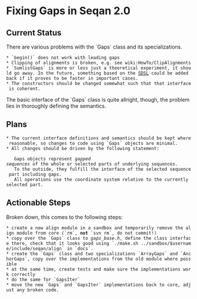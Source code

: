 = Fixing Gaps in Seqan 2.0 =

== Current Status ==

There are various problems with the `Gaps` class and its specializations.

 * `begin()` does not work with leading gaps
 * Clipping of alignments is broken, e.g. see wiki:HowTo/ClipAlignments
 * `SumlistGaps` is more or less just a theoretical experiment, it should go away. In the future, something based on the [http://www.uni-ulm.de/en/in/institute-of-theoretical-computer-science/research/sdsl.html SDSL] could be added back if it proves to be faster in important cases.
 * The constructors should be changed somewhat such that that interface is coherent.

The basic interface of the `Gaps` class is quite allright, though, the problem lies in thoroughly defining the semantics.

== Plans ==

 * The current interface definitions and semantics should be kept where reasonable, so changes to code using `Gaps` objects are minimal.
 * All changes should be driven by the following statement:

    Gaps objects represent ''gapped sequences'' of the whole or selected parts of underlying sequences.
    To the outside, they fulfill the interface of the selected sequence part including gaps.
    All operations use the coordinate system relative to the currently selected part.

== Actionable Steps ==

Broken down, this comes to the following steps:

 * create a new align module in a sandbox and temporarily remove the align module from core (`rm`, '''not''' `svn rm`, do not commit!)
 * copy over the `Gaps` class to ''gaps_base.h'', define the class interface there, check that it looks good using `./make.sh ../sandbox/$username/include/seqan/align` in `docs`.
 * create the `Gaps` class and two specializations `ArrayGaps` and `AnchorGaps`, copy over the implementations from the old module where possible
 * at the same time, create tests and make sure the implementations work correctly
 * do the same for `GapsIter`
 * move the new `Gaps` and `GapsIter` implementations back to core, adjust any broken code.